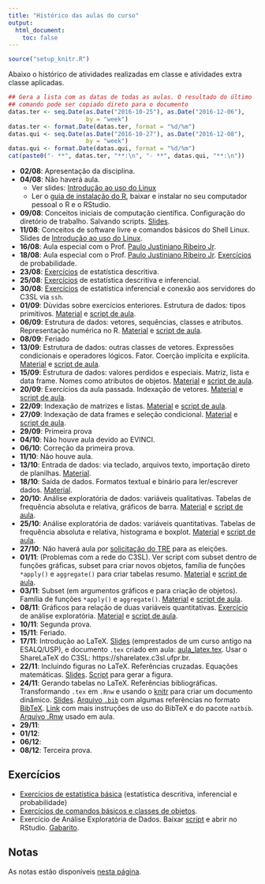 ```yaml
---
title: "Histórico das aulas do curso"
output:
  html_document:
    toc: false
---
```


```r
source("setup_knitr.R")
```

Abaixo o histórico de atividades realizadas em classe e atividades extra
classe aplicadas.


```r
## Gera a lista com as datas de todas as aulas. O resultado do último
## comando pode ser copiado direto para o documento
datas.ter <- seq.Date(as.Date("2016-10-25"), as.Date("2016-12-06"),
                      by = "week")
datas.ter <- format.Date(datas.ter, format = "%d/%m")
datas.qui <- seq.Date(as.Date("2016-10-27"), as.Date("2016-12-08"),
                      by = "week")
datas.qui <- format.Date(datas.qui, format = "%d/%m")
cat(paste0("- **", datas.ter, "**:\n", "- **", datas.qui, "**:\n"))
```

- **02/08**: Apresentação da disciplina.
- **04/08**: Não haverá aula.
    - Ver slides:
      [Introdução ao uso do Linux](http://fernandomayer.github.io/linux-intro)
    - Ler o [guia de instalação do R](R-instalacao.html), baixar e
      instalar no seu computador pessoal o R e o RStudio.
- **09/08**: Conceitos iniciais de computação científica. Configuração
  do diretório de trabalho. Salvando scripts.
  [Slides](00_ce083-intro.html).
- **11/08**: Conceitos de software livre e comandos básicos do Shell
  Linux. Slides de
  [Introdução ao uso do Linux](http://fernandomayer.github.io/linux-intro).
- **16/08**: Aula especial com o Prof.
  [Paulo Justiniano Ribeiro Jr](http://www.leg.ufpr.br/~paulojus/).
- **18/08**: Aula especial com o Prof.
  [Paulo Justiniano Ribeiro Jr](http://www.leg.ufpr.br/~paulojus/).
  [Exercícios](ex01_intro.html) de probabilidade.
- **23/08**: [Exercícios](ex01_intro.html) de estatística descritiva.
- **25/08**: [Exercícios](ex01_intro.html) de estatística descritiva e
  inferencial.
- **30/08**: [Exercícios](ex01_intro.html) de estatística inferencial e
  conexão aos servidores do C3SL via `ssh`.
- **01/09**: Dùvidas sobre exercícios enteriores. Estrutura de dados:
  tipos primitivos. [Material](02_funcoes_e_objetos.html)
  e [script de aula](scripts/script_tipos.R).
- **06/09**: Estrutura de dados: vetores, sequências, classes e
  atributos. Representação numérica no
  R. [Material](02_funcoes_e_objetos.html)
  e [script de aula](scripts/script_tipos.R).
- **08/09**: Feriado
- **13/09**: Estrutura de dados: outras classes de vetores. Expressões
  condicionais e operadores lógicos. Fator. Coerção implícita e
  explícita. [Material](02_funcoes_e_objetos.html)
  e [script de aula](scripts/script_tipos.R).
- **15/09**: Estrutura de dados: valores perdidos e especiais. Matriz,
  lista e data frame. Nomes como atributos de
  objetos. [Material](02_funcoes_e_objetos.html)
  e [script de aula](scripts/script_tipos.R).
- **20/09**: Exercícios da aula passada. Indexação de
  vetores. [Material](03_indexacao_e_selecao.html)
  e [script de aula](scripts/script_index.R).
- **22/09**: Indexação de matrizes e
  listas. [Material](03_indexacao_e_selecao.html)
  e [script de aula](scripts/script_index.R).
- **27/09**: Indexação de data frames e seleção
  condicional. [Material](03_indexacao_e_selecao.html)
  e [script de aula](scripts/script_index.R).
- **29/09**: Primeira prova
- **04/10**: Não houve aula devido ao EVINCI.
- **06/10**: Correção da primeira prova.
- **11/10**: Não houve aula.
- **13/10**: Entrada de dados: via teclado, arquivos texto, importação
  direto de planilhas. [Material](04_Entrada_de_dados.html).
- **18/10**: Saída de dados. Formatos textual e binário para
  ler/escrever dados. [Material](04_Entrada_de_dados.html).
- **20/10**: Análise exploratória de dados: variáveis qualitativas.
  Tabelas de frequência absoluta e relativa, gráficos de
  barra. [Material](05_Analise_exploratoria.html) e
  [script de aula](scripts/script_exploratoria.R).
- **25/10**: Análise exploratória de dados: variáveis quantitativas.
  Tabelas de frequência absoluta e relativa, histograma e
  boxplot. [Material](05_Analise_exploratoria.html) e
  [script de aula](scripts/script_exploratoria.R).
- **27/10**: Não haverá aula por
[solicitação do TRE](http://www.ufpr.br/portalufpr/blog/noticias/__trashed-10/)
para as eleições.
- **01/11**: (Problemas com a rede do C3SL). Ver script com subset
  dentro de funções gráficas, subset para criar novos objetos, família
  de funções `*apply()` e `aggregate()` para criar tabelas resumo.
  [Material](05_Analise_exploratoria.html) e
  [script de aula](scripts/script_exploratoria.R).
- **03/11**: Subset (em argumentos gráficos e para criação de objetos).
  Família de funções `*apply()` e
  `aggregate()`. [Material](05_Analise_exploratoria.html)
  e [script de aula](scripts/script_exploratoria.R).
- **08/11**: Gráficos para relação de duas variáveis quantitativas.
  [Exercício](exercicios/ex03_exploratoria.R) de análise
  exploratória. [Material](05_Analise_exploratoria.html)
  e [script de aula](scripts/script_exploratoria.R).
- **10/11**: Segunda prova.
- **15/11**: Feriado.
- **17/11**: Introdução ao
  LaTeX. [Slides](misc/Introducao_ao_Latex_ESALQ-USP.pdf) (emprestados
  de um curso antigo na ESALQ/USP), e documento `.tex` criado em
  aula: [aula_latex.tex](misc/aula_latex.tex). Usar o ShareLaTeX do
  C3SL: https://sharelatex.c3sl.ufpr.br.
- **22/11**: Incluindo figuras no LaTeX. Referências cruzadas. Equações
  matemáticas.
  [Slides](misc/Introducao_ao_Latex_ESALQ-USP.pdf).
  [Script](scripts/script_exploratoria_aula.R) para gerar a figura.
- **24/11**: Gerando tabelas no LaTeX. Referências bibliográficas.
  Transformando `.tex` em `.Rnw` e usando
  o [knitr](http://yihui.name/knitr) para criar um documento
  dinâmico.
  [Slides](misc/Introducao_ao_Latex_ESALQ-USP.pdf).
  [Arquivo `.bib`](misc/referencias.bib) com algumas referências no
  formato
  [BibTeX](http://www.bibtex.org).
  [Link](https://en.wikibooks.org/wiki/LaTeX/Bibliography_Management)
  com mais instruções de uso do BibTeX e do pacote
  `natbib`. [Arquivo .Rnw](misc/aula_latex.Rnw) usado em aula.
- **29/11**:
- **01/12**:
- **06/12**:
- **08/12**: Terceira prova.

## Exercícios

- [Exercícios de estatística básica](ex01_intro.html) (estatística
  descritiva, inferencial e probabilidade)
- [Exercícios de comandos básicos e classes de objetos](exercicios/ex02_basico.pdf).
- Exercício de Análise Exploratória de Dados.
  Baixar [script](exercicios/ex03_exploratoria.R) e abrir no
  RStudio. [Gabarito](exercicios/ex03_exploratoria_GABARITO.R).

## Notas

As notas estão disponíveis [nesta página](notas.html).
